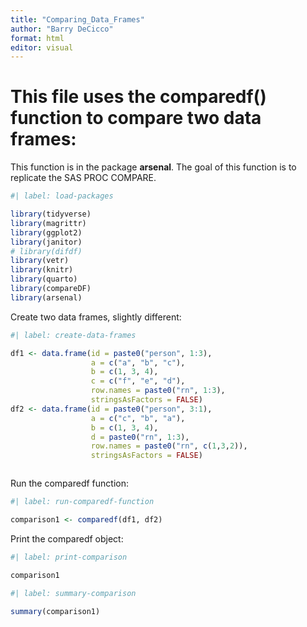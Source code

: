 ```yaml
---
title: "Comparing_Data_Frames"
author: "Barry DeCicco"
format: html
editor: visual
---
```



# This file uses the comparedf() function to compare two data frames:

This function is in the package **arsenal**.  The goal of this function is 
to replicate the SAS PROC COMPARE.

```r
#| label: load-packages

library(tidyverse)
library(magrittr)
library(ggplot2)
library(janitor)
# library(difdf)
library(vetr)
library(knitr)
library(quarto)
library(compareDF)
library(arsenal)


```
Create two data frames, slightly different:


```r
#| label: create-data-frames

df1 <- data.frame(id = paste0("person", 1:3),
                  a = c("a", "b", "c"),
                  b = c(1, 3, 4),
                  c = c("f", "e", "d"),
                  row.names = paste0("rn", 1:3),
                  stringsAsFactors = FALSE)
df2 <- data.frame(id = paste0("person", 3:1),
                  a = c("c", "b", "a"),
                  b = c(1, 3, 4),
                  d = paste0("rn", 1:3),
                  row.names = paste0("rn", c(1,3,2)),
                  stringsAsFactors = FALSE)



```

Run the comparedf function:

```r

#| label: run-comparedf-function

comparison1 <- comparedf(df1, df2)


```

Print the comparedf object:


```r
#| label: print-comparison

comparison1

```

```r
#| label: summary-comparison

summary(comparison1)

```

